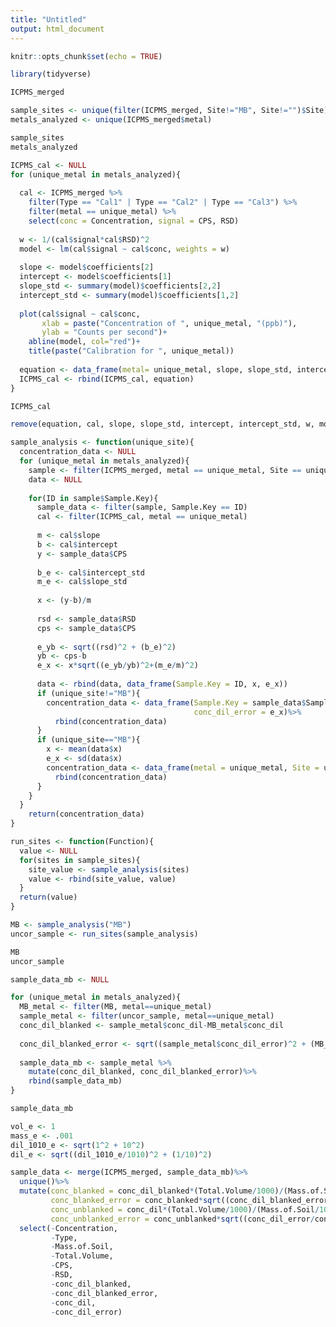 ```yaml
---
title: "Untitled"
output: html_document
---
```


```r
knitr::opts_chunk$set(echo = TRUE)
```


```r
library(tidyverse)
```

```r
ICPMS_merged
```

```r
sample_sites <- unique(filter(ICPMS_merged, Site!="MB", Site!="")$Site)
metals_analyzed <- unique(ICPMS_merged$metal)

sample_sites
metals_analyzed
```

```r
ICPMS_cal <- NULL
for (unique_metal in metals_analyzed){
  
  cal <- ICPMS_merged %>%
    filter(Type == "Cal1" | Type == "Cal2" | Type == "Cal3") %>%
    filter(metal == unique_metal) %>%
    select(conc = Concentration, signal = CPS, RSD)
  
  w <- 1/(cal$signal*cal$RSD)^2
  model <- lm(cal$signal ~ cal$conc, weights = w)
  
  slope <- model$coefficients[2]
  intercept <- model$coefficients[1]
  slope_std <- summary(model)$coefficients[2,2]
  intercept_std <- summary(model)$coefficients[1,2]
  
  plot(cal$signal ~ cal$conc,
       xlab = paste("Concentration of ", unique_metal, "(ppb)"),
       ylab = "Counts per second")+
    abline(model, col="red")+
    title(paste("Calibration for ", unique_metal))
  
  equation <- data_frame(metal= unique_metal, slope, slope_std, intercept, intercept_std)
  ICPMS_cal <- rbind(ICPMS_cal, equation)
}

ICPMS_cal

remove(equation, cal, slope, slope_std, intercept, intercept_std, w, model, unique_metal)
```

```r
sample_analysis <- function(unique_site){
  concentration_data <- NULL
  for (unique_metal in metals_analyzed){
    sample <- filter(ICPMS_merged, metal == unique_metal, Site == unique_site)
    data <- NULL
    
    for(ID in sample$Sample.Key){
      sample_data <- filter(sample, Sample.Key == ID)
      cal <- filter(ICPMS_cal, metal == unique_metal)
      
      m <- cal$slope
      b <- cal$intercept
      y <- sample_data$CPS
      
      b_e <- cal$intercept_std
      m_e <- cal$slope_std
      
      x <- (y-b)/m
      
      rsd <- sample_data$RSD
      cps <- sample_data$CPS
      
      e_yb <- sqrt((rsd)^2 + (b_e)^2)
      yb <- cps-b
      e_x <- x*sqrt((e_yb/yb)^2+(m_e/m)^2)
      
      data <- rbind(data, data_frame(Sample.Key = ID, x, e_x))
      if (unique_site!="MB"){
        concentration_data <- data_frame(Sample.Key = sample_data$Sample.Key, Analyst = sample_data$Analyst, metal = unique_metal, Site = unique_site, conc_dil = x,
                                         conc_dil_error = e_x)%>%
          rbind(concentration_data)
      }
      if (unique_site=="MB"){
        x <- mean(data$x)
        e_x <- sd(data$x)
        concentration_data <- data_frame(metal = unique_metal, Site = unique_site, conc_dil = x, conc_dil_error = e_x)%>%
          rbind(concentration_data)
      }
    }
  }
    return(concentration_data)
}
```

```r
run_sites <- function(Function){
  value <- NULL
  for(sites in sample_sites){
    site_value <- sample_analysis(sites)
    value <- rbind(site_value, value)
  }
  return(value)
}
```

```r
MB <- sample_analysis("MB")
uncor_sample <- run_sites(sample_analysis)

MB 
uncor_sample
```

```r
sample_data_mb <- NULL

for (unique_metal in metals_analyzed){
  MB_metal <- filter(MB, metal==unique_metal)
  sample_metal <- filter(uncor_sample, metal==unique_metal)
  conc_dil_blanked <- sample_metal$conc_dil-MB_metal$conc_dil
  
  conc_dil_blanked_error <- sqrt((sample_metal$conc_dil_error)^2 + (MB_metal$conc_dil_error)^2)
  
  sample_data_mb <- sample_metal %>%
    mutate(conc_dil_blanked, conc_dil_blanked_error)%>%
    rbind(sample_data_mb)
}

sample_data_mb
```

```r
vol_e <- 1
mass_e <- .001
dil_1010_e <- sqrt(1^2 + 10^2)
dil_e <- sqrt((dil_1010_e/1010)^2 + (1/10)^2)

sample_data <- merge(ICPMS_merged, sample_data_mb)%>%
  unique()%>%
  mutate(conc_blanked = conc_dil_blanked*(Total.Volume/1000)/(Mass.of.Soil/1000)*101,
         conc_blanked_error = conc_blanked*sqrt((conc_dil_blanked_error/conc_dil_blanked)^2 + (dil_e/101)^2 + (mass_e/Mass.of.Soil)^2 + (vol_e/Total.Volume)^2),
         conc_unblanked = conc_dil*(Total.Volume/1000)/(Mass.of.Soil/1000)*101,
         conc_unblanked_error = conc_unblanked*sqrt((conc_dil_error/conc_dil)^2 + (dil_e/101)^2 + (mass_e/Mass.of.Soil)^2 + (vol_e/Total.Volume)^2))%>%
  select(-Concentration,
         -Type,
         -Mass.of.Soil,
         -Total.Volume,
         -CPS,
         -RSD,
         -conc_dil_blanked,
         -conc_dil_blanked_error,
         -conc_dil,
         -conc_dil_error)
```
